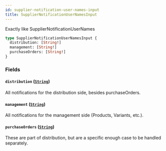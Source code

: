 ```yaml
---
id: supplier-notification-user-names-input
title: SupplierNotificationUserNamesInput
---
```



Exactly like SupplierNotificationUserNames


```graphql
type SupplierNotificationUserNamesInput {
  distribution: [String!]
  management: [String!]
  purchaseOrders: [String!]
}
```


### Fields

#### `distribution` ([`String`](/developers/supplier-apis/supply-api/graphql/reference/scalars/string))

All notifications for the distribution side, besides purchaseOrders.


#### `management` ([`String`](/developers/supplier-apis/supply-api/graphql/reference/scalars/string))

All notifications for the management side (Products, Variants, etc.).


#### `purchaseOrders` ([`String`](/developers/supplier-apis/supply-api/graphql/reference/scalars/string))

These are part of distribution, but are a specific enough case to be handled separately.




